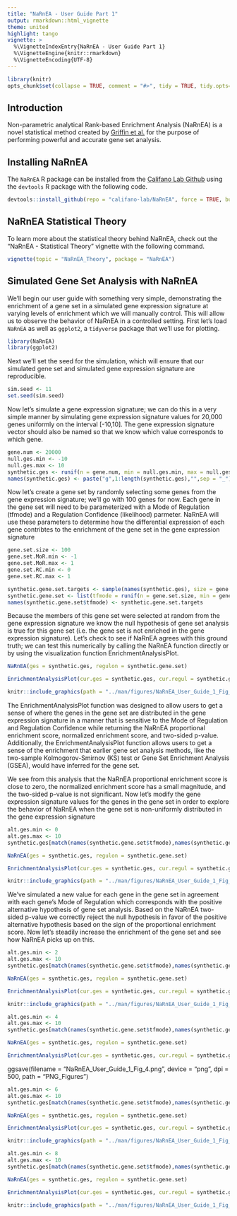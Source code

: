```yaml
---
title: "NaRnEA - User Guide Part 1"
output: rmarkdown::html_vignette
theme: united
highlight: tango
vignette: >
  %\VignetteIndexEntry{NaRnEA - User Guide Part 1}
  %\VignetteEngine{knitr::rmarkdown}
  %\VignetteEncoding{UTF-8}
---
```


```r
library(knitr)
opts_chunk$set(collapse = TRUE, comment = "#>", tidy = TRUE, tidy.opts=list(width.cutoff=70))
```

## Introduction

Non-parametric analytical Rank-based Enrichment Analysis (NaRnEA) is a novel statistical method created by [Griffin et al.](https://www.biorxiv.org/search/NaRnEA) for the purpose of performing powerful and accurate gene set analysis. 

## Installing NaRnEA

The `NaRnEA` R package can be installed from the [Califano Lab Github](https://github.com/califano-lab/NaRnEA) using the `devtools` R package with the following code.
```r
devtools::install_github(repo = "califano-lab/NaRnEA", force = TRUE, build_vignettes = TRUE)
```

## NaRnEA Statistical Theory

To learn more about the statistical theory behind NaRnEA, check out the "NaRnEA - Statistical Theory" vignette with the following command.
```r
vignette(topic = "NaRnEA_Theory", package = "NaRnEA")
```

## Simulated Gene Set Analysis with NaRnEA

We'll begin our user guide with something very simple, demonstrating the enrichment of a gene set in a simulated gene expression signature at varying levels of enrichment which we will manually control. This will allow us to observe the behavior of NaRnEA in a controlled setting. First let's load `NaRnEA` as well as `ggplot2`, a `tidyverse` package that we'll use for plotting.
```r
library(NaRnEA)
library(ggplot2)
```

Next we'll set the seed for the simulation, which will ensure that our simulated gene set and simulated gene expression signature are reproducible.
```r
sim.seed <- 11
set.seed(sim.seed)
```

Now let's simulate a gene expression signature; we can do this in a very simple manner by simulating gene expression signature values for 20,000 genes uniformly on the interval [-10,10]. The gene expression signature vector should also be named so that we know which value corresponds to which gene.
```r
gene.num <- 20000
null.ges.min <- -10
null.ges.max <- 10
synthetic.ges <- runif(n = gene.num, min = null.ges.min, max = null.ges.max)
names(synthetic.ges) <- paste("g",1:length(synthetic.ges),"",sep = "_")
```

Now let's create a gene set by randomly selecting some genes from the gene expression signature; we'll go with 100 genes for now. Each gene in the gene set will need to be parameterized with a Mode of Regulation (tfmode) and a Regulation Confidence (likelihood) parmeter. NaRnEA will use these parameters to determine how the differential expression of each gene contribtes to the enrichment of the gene set in the gene expression signature
```r
gene.set.size <- 100
gene.set.MoR.min <- -1
gene.set.MoR.max <- 1
gene.set.RC.min <- 0
gene.set.RC.max <- 1

synthetic.gene.set.targets <- sample(names(synthetic.ges), size = gene.set.size)
synthetic.gene.set <- list(tfmode = runif(n = gene.set.size, min = gene.set.MoR.min, max = gene.set.MoR.max), likelihood = runif(n = gene.set.size, min = gene.set.RC.min, max = gene.set.RC.max))
names(synthetic.gene.set$tfmode) <- synthetic.gene.set.targets
```

Because the members of this gene set were selected at random from the gene expression signature we know the null hypothesis of gene set analysis is true for this gene set (i.e. the gene set is not enriched in the gene expression signature). Let's check to see if NaRnEA agrees with this ground truth; we can test this numerically by calling the NaRnEA function directly or by using the visualization function EnrichmentAnalysisPlot.
```r
NaRnEA(ges = synthetic.ges, regulon = synthetic.gene.set)

EnrichmentAnalysisPlot(cur.ges = synthetic.ges, cur.regul = synthetic.gene.set)
```
```r
knitr::include_graphics(path = "../man/figures/NaRnEA_User_Guide_1_Fig_1.png", dpi = 500)
```

The EnrichmentAnalysisPlot function was designed to allow users to get a sense of where the genes in the gene set are distributed in the gene expression signature in a manner that is sensitive to the Mode of Regulation and Regulation Confidence while returning the NaRnEA proportional enrichment score, normalized enrichment score, and two-sided p-value. Additionally, the EnrichmentAnalysisPlot function allows users to get a sense of the enrichment that earlier gene set analysis methods, like the two-sample Kolmogorov-Smirnov (KS) test or Gene Set Enrichment Analysis (GSEA), would have inferred for the gene set.

We see from this analysis that the NaRnEA proportional enrichment score is close to zero, the normalized enrichment score has a small magnitude, and the two-sided p-value is not significant. Now let's modify the gene expression signature values for the genes in the gene set in order to explore the behavior of NaRnEA when the gene set is non-uniformly distributed in the gene expression signature
```r
alt.ges.min <- 0
alt.ges.max <- 10
synthetic.ges[match(names(synthetic.gene.set$tfmode),names(synthetic.ges))] <- runif(n = length(synthetic.gene.set$tfmode), min = alt.ges.min, max = alt.ges.max)*sign(synthetic.gene.set$tfmode)

NaRnEA(ges = synthetic.ges, regulon = synthetic.gene.set)

EnrichmentAnalysisPlot(cur.ges = synthetic.ges, cur.regul = synthetic.gene.set)
```
```r
knitr::include_graphics(path = "../man/figures/NaRnEA_User_Guide_1_Fig_2.png", dpi = 500)
```

We've simulated a new value for each gene in the gene set in agreement with each gene's Mode of Regulation which corresponds with the positive alternative hypothesis of gene set analysis. Based on the NaRnEA two-sided p-value we correctly reject the null hypothesis in favor of the positive alternative hypothesis based on the sign of the proportional enrichment score. Now let's steadily increase the enrichment of the gene set and see how NaRnEA picks up on this.
```r
alt.ges.min <- 2
alt.ges.max <- 10
synthetic.ges[match(names(synthetic.gene.set$tfmode),names(synthetic.ges))] <- runif(n = length(synthetic.gene.set$tfmode), min = alt.ges.min, max = alt.ges.max)*sign(synthetic.gene.set$tfmode)

NaRnEA(ges = synthetic.ges, regulon = synthetic.gene.set)

EnrichmentAnalysisPlot(cur.ges = synthetic.ges, cur.regul = synthetic.gene.set)
```
```r
knitr::include_graphics(path = "../man/figures/NaRnEA_User_Guide_1_Fig_3.png", dpi = 500)
```

```r
alt.ges.min <- 4
alt.ges.max <- 10
synthetic.ges[match(names(synthetic.gene.set$tfmode),names(synthetic.ges))] <- runif(n = length(synthetic.gene.set$tfmode), min = alt.ges.min, max = alt.ges.max)*sign(synthetic.gene.set$tfmode)

NaRnEA(ges = synthetic.ges, regulon = synthetic.gene.set)

EnrichmentAnalysisPlot(cur.ges = synthetic.ges, cur.regul = synthetic.gene.set)
```
ggsave(filename = "NaRnEA_User_Guide_1_Fig_4.png", device = "png", dpi = 500, path = "PNG_Figures")

```r
alt.ges.min <- 6
alt.ges.max <- 10
synthetic.ges[match(names(synthetic.gene.set$tfmode),names(synthetic.ges))] <- runif(n = length(synthetic.gene.set$tfmode), min = alt.ges.min, max = alt.ges.max)*sign(synthetic.gene.set$tfmode)

NaRnEA(ges = synthetic.ges, regulon = synthetic.gene.set)

EnrichmentAnalysisPlot(cur.ges = synthetic.ges, cur.regul = synthetic.gene.set)
```
```r
knitr::include_graphics(path = "../man/figures/NaRnEA_User_Guide_1_Fig_4.png", dpi = 500)
```

```r
alt.ges.min <- 8
alt.ges.max <- 10
synthetic.ges[match(names(synthetic.gene.set$tfmode),names(synthetic.ges))] <- runif(n = length(synthetic.gene.set$tfmode), min = alt.ges.min, max = alt.ges.max)*sign(synthetic.gene.set$tfmode)

NaRnEA(ges = synthetic.ges, regulon = synthetic.gene.set)

EnrichmentAnalysisPlot(cur.ges = synthetic.ges, cur.regul = synthetic.gene.set)
```
```r
knitr::include_graphics(path = "../man/figures/NaRnEA_User_Guide_1_Fig_5.png", dpi = 500)
```










